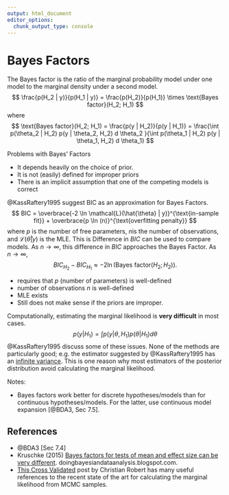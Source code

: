 ```yaml
---
output: html_document
editor_options: 
  chunk_output_type: console
---
```

# Bayes Factors

The Bayes factor is the ratio of the marginal probability model under one model to the marginal density under a second model.
$$
\frac{p(H_2 | y)}{p(H_1 | y)} = \frac{p(H_2)}{p(H_1)} \times \text{Bayes factor}(H_2; H_1)
$$
where
$$
\text{Bayes factor}(H_2; H_1) = \frac{p(y | H_2)}{p(y | H_1)} = \frac{\int p(\theta_2 | H_2) p(y | \theta_2, H_2) d \theta_2 }{\int p(\theta_1 | H_2) p(y | \theta_1, H_2) d \theta_1}
$$



Problems with Bayes' Factors

-   It depends heavily on the choice of prior.
-   It is not (easily) defined for improper priors
-   There is an implicit assumption that one of the competing models is correct

@KassRaftery1995 suggest BIC as an approximation for Bayes Factors.
$$
BIC = \overbrace{-2 \ln \mathcal{L}(\hat{\theta} | y)}^{\text{in-sample fit}} + \overbrace{p \ln (n)}^{\text{overfitting penalty}}
$$
where $p$ is the number of free parameters, $n$is the number of observations, and $\mathcal{L}(\hat{\theta} |y)$ is the MLE. This is 
Difference in $BIC$ can be used to compare models.
As $n \to \infty$, this difference in $BIC$ approaches the Bayes Factor. As $n \to \infty$,
$$
BIC_{H_2} - BIC_{H_1} \approx -2 \ln (\text{Bayes factor}(H_2; H_2)) .
$$

-   requires that $p$ (number of parameters) is well-defined
-   number of observations $n$ is well-defined
-   MLE exists
-   Still does not make sense if the priors are improper.

Computationally, estimating the marginal likelihood is **very difficult** in most cases.
$$
p(y | H_1) = \int p(y | \theta, H_1) p(\theta | H_1) d \theta
$$
@KassRaftery1995 discuss some of these issues. 
None of the methods are particularly good; e.g. the estimator suggested by @KassRaftery1995 has an [infinite variance](https://radfordneal.wordpress.com/2008/08/17/the-harmonic-mean-of-the-likelihood-worst-monte-carlo-method-ever/).
This is one reason why most estimators of the posterior distribution avoid calculating the marginal likelihood.

Notes:

-   Bayes factors work better for discrete hypotheses/models than for continuous hypotheses/models. For the latter, use continuous model expansion [@BDA3, Sec 7.5].

<!--
## Lindley's Paradox

Given a sample of size $n$ from a normal distribution $\mathcal{N}(\theta, \sigma^2)$ with a known variance $\sigma^2$, testing whether or not the null hypothesis $H_0: \theta = \theta_0$ on the mean means holds (against the alternative $H_1: \theta \neq \theta_0$).

Frequentist. Summarize the dataset with the sufficient statistic,
$$
\bar{x}_n = \mathcal{N}(\theta, \sigma^2 / n)
$$
The test statistic is
$$
t_n = \sqrt{n}(\bar{x}_n - \theta_0 ) / \sigma
$$
which is distributed $t_n \sim \mathcal{N}(0, 1)$ under the null hypothesis.

Suppose that the prior distribution of the parameters is $\theta \sim \mathcal{\theta_0, \sigma^2)$.
The Bayes factor is
$$
BF_{01}(t_n) = (1 = n)^{1/2} \exp(-n t^2_n / 2[1 + n]).
$$
-->

<!--
- http://doingbayesiandataanalysis.blogspot.com/2017/02/equivalence-testing-two-one-sided-test.html
-->

## References

-   @BDA3 [Sec 7.4]
-   Kruschke (2015) [Bayes factors for tests of mean and effect size can be very different](http://doingbayesiandataanalysis.blogspot.com/2015/04/bayes-factors-for-tests-of-mean-and.html). doingbayesiandataanalysis.blogspot.com.
-   [This Cross Validated](https://stats.stackexchange.com/questions/209810/computation-of-the-marginal-likelihood-from-mcmc-samples) post by Christian Robert has many useful references to the recent state of the art for calculating the marginal likelihood from MCMC samples.
